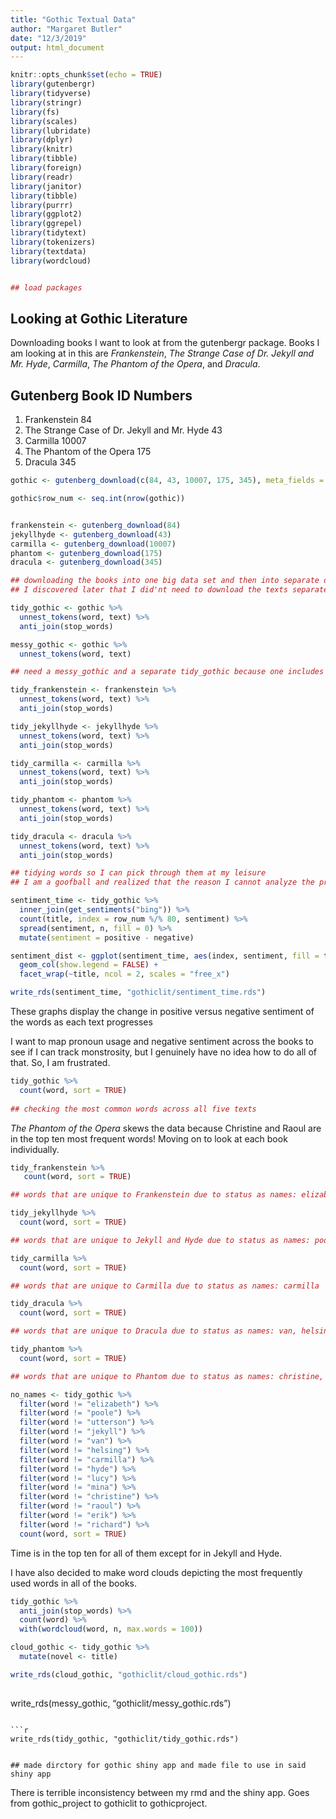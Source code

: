 ```yaml
---
title: "Gothic Textual Data"
author: "Margaret Butler"
date: "12/3/2019"
output: html_document
---
```


```r
knitr::opts_chunk$set(echo = TRUE)
library(gutenbergr)
library(tidyverse)
library(stringr)
library(fs)
library(scales)
library(lubridate)
library(dplyr)
library(knitr)
library(tibble)
library(foreign)
library(readr)
library(janitor)
library(tibble)
library(purrr)
library(ggplot2)
library(ggrepel)
library(tidytext)
library(tokenizers)
library(textdata)
library(wordcloud)


## load packages

```
## Looking at Gothic Literature

Downloading books I want to look at from the gutenbergr package. Books I am looking at in this are *Frankenstein*, *The Strange Case of Dr. Jekyll and Mr. Hyde*, *Carmilla*, *The Phantom of the Opera*, and *Dracula*.

## Gutenberg Book ID Numbers

1. Frankenstein 84
2. The Strange Case of Dr. Jekyll and Mr. Hyde 43
3. Carmilla 10007
4. The Phantom of the Opera 175
5. Dracula 345

```r

gothic <- gutenberg_download(c(84, 43, 10007, 175, 345), meta_fields = "title")

gothic$row_num <- seq.int(nrow(gothic))


frankenstein <- gutenberg_download(84)
jekyllhyde <- gutenberg_download(43)
carmilla <- gutenberg_download(10007)
phantom <- gutenberg_download(175)
dracula <- gutenberg_download(345)

## downloading the books into one big data set and then into separate data sets
## I discovered later that I did'nt need to download the texts separately but I'm leaving them in here for now

tidy_gothic <- gothic %>%
  unnest_tokens(word, text) %>%
  anti_join(stop_words)

messy_gothic <- gothic %>% 
  unnest_tokens(word, text)

## need a messy_gothic and a separate tidy_gothic because one includes the pronouns I want to count while the other removes pronouns. I'm looking at both.

tidy_frankenstein <- frankenstein %>%
  unnest_tokens(word, text) %>%
  anti_join(stop_words)

tidy_jekyllhyde <- jekyllhyde %>%
  unnest_tokens(word, text) %>%
  anti_join(stop_words)

tidy_carmilla <- carmilla %>%
  unnest_tokens(word, text) %>%
  anti_join(stop_words)

tidy_phantom <- phantom %>%
  unnest_tokens(word, text) %>%
  anti_join(stop_words)

tidy_dracula <- dracula %>%
  unnest_tokens(word, text) %>%
  anti_join(stop_words)

## tidying words so I can pick through them at my leisure
## I am a goofball and realized that the reason I cannot analyze the pronoun usage is because stop_words removes pronouns...

```

```r

sentiment_time <- tidy_gothic %>% 
  inner_join(get_sentiments("bing")) %>% 
  count(title, index = row_num %/% 80, sentiment) %>% 
  spread(sentiment, n, fill = 0) %>% 
  mutate(sentiment = positive - negative)

sentiment_dist <- ggplot(sentiment_time, aes(index, sentiment, fill = title)) +
  geom_col(show.legend = FALSE) +
  facet_wrap(~title, ncol = 2, scales = "free_x")

write_rds(sentiment_time, "gothiclit/sentiment_time.rds")

```

These graphs display the change in positive versus negative sentiment of the words as each text progresses

I want to map pronoun usage and negative sentiment across the books to see if I can track monstrosity, but I genuinely have no idea how to do all of that. So, I am frustrated.


```r

tidy_gothic %>% 
  count(word, sort = TRUE)
  
## checking the most common words across all five texts

```

*The Phantom of the Opera* skews the data because Christine and Raoul are in the top ten most frequent words! Moving on to look at each book individually.

```r

tidy_frankenstein %>% 
   count(word, sort = TRUE)

## words that are unique to Frankenstein due to status as names: elizabeth

tidy_jekyllhyde %>% 
  count(word, sort = TRUE)

## words that are unique to Jekyll and Hyde due to status as names: poole, utterson, jekyll, hyde

tidy_carmilla %>% 
  count(word, sort = TRUE)

## words that are unique to Carmilla due to status as names: carmilla

tidy_dracula %>% 
  count(word, sort = TRUE)

## words that are unique to Dracula due to status as names: van, helsing, lucy, mina

tidy_phantom %>% 
  count(word, sort = TRUE)

## words that are unique to Phantom due to status as names: christine, raoul, erik, richard

no_names <- tidy_gothic %>% 
  filter(word != "elizabeth") %>% 
  filter(word != "poole") %>% 
  filter(word != "utterson") %>%
  filter(word != "jekyll") %>%
  filter(word != "van") %>%
  filter(word != "helsing") %>%
  filter(word != "carmilla") %>%
  filter(word != "hyde") %>%
  filter(word != "lucy") %>%
  filter(word != "mina") %>%
  filter(word != "christine") %>%
  filter(word != "raoul") %>%
  filter(word != "erik") %>%
  filter(word != "richard") %>%
  count(word, sort = TRUE)

```

Time is in the top ten for all of them except for in Jekyll and Hyde.

I have also decided to make word clouds depicting the most frequently used words in all of the books. 

```r

tidy_gothic %>%
  anti_join(stop_words) %>%
  count(word) %>%
  with(wordcloud(word, n, max.words = 100))

```
```r
cloud_gothic <- tidy_gothic %>%
  mutate(novel <- title)

write_rds(cloud_gothic, "gothiclit/cloud_gothic.rds")
  
```
write_rds(messy_gothic, "gothiclit/messy_gothic.rds")

```

```r

write_rds(tidy_gothic, "gothiclit/tidy_gothic.rds")


## made dirctory for gothic shiny app and made file to use in said shiny app

```

There is terrible inconsistency between my rmd and the shiny app. Goes from gothic_project to gothiclit to gothicproject.

